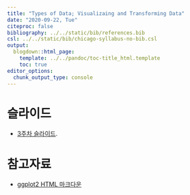 ---
title: "Types of Data; Visualizaing and Transforming Data"
date: "2020-09-22, Tue"
citeproc: false
bibliography: ../../static/bib/references.bib
csl: ../../static/bib/chicago-syllabus-no-bib.csl
output:
  blogdown::html_page:
    template: ../../pandoc/toc-title_html.template
    toc: true
editor_options: 
  chunk_output_type: console
---

# 슬라이드

- <i class="fas fa-file-pdf"></i> [3주차 슬라이드](/images/slides/w3_typeofdata_slide.pdf).

# 참고자료

- <i class="fa fa-external-link-square-alt" aria-hidden="true"></i> [ggplot2 HTML 마크다운](/images/w2_intro2R2_1.html)

